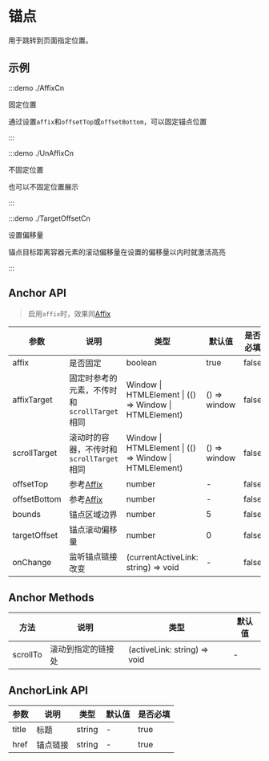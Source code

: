 # 锚点

用于跳转到页面指定位置。

## 示例

:::demo ./AffixCn

固定位置

通过设置`affix`和`offsetTop`或`offsetBottom`，可以固定锚点位置

:::

:::demo ./UnAffixCn

不固定位置

也可以不固定位置展示

:::

:::demo ./TargetOffsetCn

设置偏移量

锚点目标距离容器元素的滚动偏移量在设置的偏移量以内时就激活高亮

:::

## Anchor API

> 启用`affix`时，效果同[Affix](/Affix)

| 参数 | 说明 | 类型 | 默认值 | 是否必填 |
| --- | --- | --- | --- | --- |
| affix | 是否固定 | boolean | true | false |
| affixTarget | 固定时参考的元素，不传时和`scrollTarget`相同 | Window \| HTMLElement \| (() => Window \| HTMLElement) | () => window | false |
| scrollTarget | 滚动时的容器，不传时和`scrollTarget`相同 | Window \| HTMLElement \| (() => Window \| HTMLElement) | () => window | false |
| offsetTop | 参考[Affix](/components/Affix) | number | - | false |
| offsetBottom | 参考[Affix](/components/Affix) | number | - | false |
| bounds | 锚点区域边界 | number | 5 | false |
| targetOffset | 锚点滚动偏移量 | number | 0 | false |
| onChange | 监听锚点链接改变 | (currentActiveLink: string) => void | - | false |

## Anchor Methods

| 方法     | 说明               | 类型                         | 默认值 |
| -------- | ------------------ | ---------------------------- | ------ |
| scrollTo | 滚动到指定的链接处 | (activeLink: string) => void | -      |

## AnchorLink API

| 参数  | 说明     | 类型   | 默认值 | 是否必填 |
| ----- | -------- | ------ | ------ | -------- |
| title | 标题     | string | -      | true     |
| href  | 锚点链接 | string | -      | true     |

